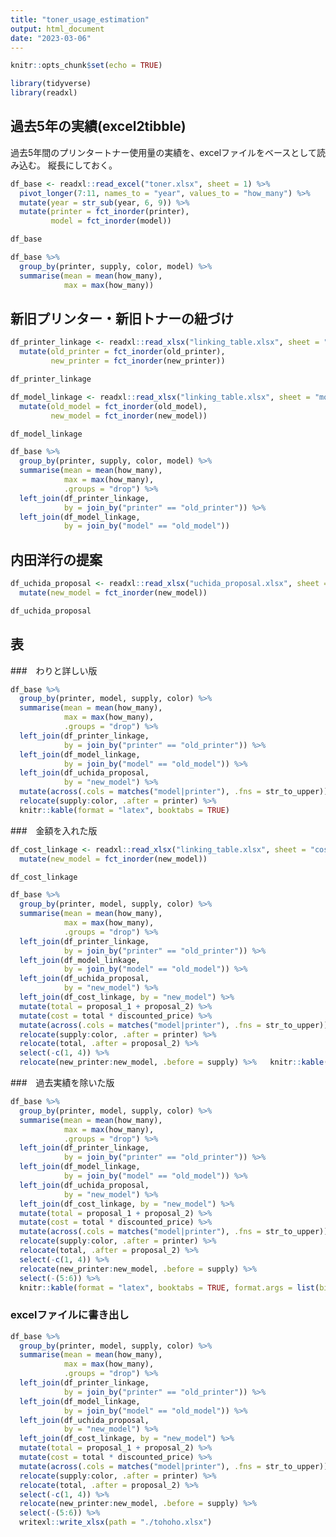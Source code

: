 ```yaml
---
title: "toner_usage_estimation"
output: html_document
date: "2023-03-06"
---
```


```r
knitr::opts_chunk$set(echo = TRUE)
```

```r
library(tidyverse)
library(readxl)
```

## 過去5年の実績(excel2tibble)

過去5年間のプリンタートナー使用量の実績を、excelファイルをベースとして読み込む。
縦長にしておく。

```r
df_base <- readxl::read_excel("toner.xlsx", sheet = 1) %>% 
  pivot_longer(7:11, names_to = "year", values_to = "how_many") %>% 
  mutate(year = str_sub(year, 6, 9)) %>% 
  mutate(printer = fct_inorder(printer),
         model = fct_inorder(model))
```

```r
df_base
```


```r
df_base %>% 
  group_by(printer, supply, color, model) %>% 
  summarise(mean = mean(how_many),
            max = max(how_many))
```




## 新旧プリンター・新旧トナーの紐づけ



```r
df_printer_linkage <- readxl::read_xlsx("linking_table.xlsx", sheet = "printer_linkage") %>% 
  mutate(old_printer = fct_inorder(old_printer),
         new_printer = fct_inorder(new_printer))
```

```r
df_printer_linkage
```
```r
df_model_linkage <- readxl::read_xlsx("linking_table.xlsx", sheet = "model_linkage") %>% 
  mutate(old_model = fct_inorder(old_model),
         new_model = fct_inorder(new_model))
```

```r
df_model_linkage
```


```r
df_base %>% 
  group_by(printer, supply, color, model) %>% 
  summarise(mean = mean(how_many),
            max = max(how_many),
            .groups = "drop") %>% 
  left_join(df_printer_linkage, 
            by = join_by("printer" == "old_printer")) %>% 
  left_join(df_model_linkage,
            by = join_by("model" == "old_model"))
```

## 内田洋行の提案


```r
df_uchida_proposal <- readxl::read_xlsx("uchida_proposal.xlsx", sheet = 1) %>% 
  mutate(new_model = fct_inorder(new_model))
```

```r
df_uchida_proposal
```


## 表

###　わりと詳しい版

```r
df_base %>% 
  group_by(printer, model, supply, color) %>% 
  summarise(mean = mean(how_many),
            max = max(how_many),
            .groups = "drop") %>% 
  left_join(df_printer_linkage, 
            by = join_by("printer" == "old_printer")) %>% 
  left_join(df_model_linkage,
            by = join_by("model" == "old_model")) %>% 
  left_join(df_uchida_proposal,
            by = "new_model") %>% 
  mutate(across(.cols = matches("model|printer"), .fns = str_to_upper)) %>% 
  relocate(supply:color, .after = printer) %>% 
  knitr::kable(format = "latex", booktabs = TRUE)
```

###　金額を入れた版

```r
df_cost_linkage <- readxl::read_xlsx("linking_table.xlsx", sheet = "cost_linkage") %>% 
  mutate(new_model = fct_inorder(new_model))
```

```r
df_cost_linkage
```



```r
df_base %>% 
  group_by(printer, model, supply, color) %>% 
  summarise(mean = mean(how_many),
            max = max(how_many),
            .groups = "drop") %>% 
  left_join(df_printer_linkage, 
            by = join_by("printer" == "old_printer")) %>% 
  left_join(df_model_linkage,
            by = join_by("model" == "old_model")) %>% 
  left_join(df_uchida_proposal,
            by = "new_model") %>% 
  left_join(df_cost_linkage, by = "new_model") %>% 
  mutate(total = proposal_1 + proposal_2) %>% 
  mutate(cost = total * discounted_price) %>% 
  mutate(across(.cols = matches("model|printer"), .fns = str_to_upper)) %>% 
  relocate(supply:color, .after = printer) %>% 
  relocate(total, .after = proposal_2) %>% 
  select(-c(1, 4)) %>% 
  relocate(new_printer:new_model, .before = supply) %>%   knitr::kable(format = "latex", booktabs = TRUE, format.args = list(big.mark = ","))
```

###　過去実績を除いた版

```r
df_base %>% 
  group_by(printer, model, supply, color) %>% 
  summarise(mean = mean(how_many),
            max = max(how_many),
            .groups = "drop") %>% 
  left_join(df_printer_linkage, 
            by = join_by("printer" == "old_printer")) %>% 
  left_join(df_model_linkage,
            by = join_by("model" == "old_model")) %>% 
  left_join(df_uchida_proposal,
            by = "new_model") %>% 
  left_join(df_cost_linkage, by = "new_model") %>% 
  mutate(total = proposal_1 + proposal_2) %>% 
  mutate(cost = total * discounted_price) %>% 
  mutate(across(.cols = matches("model|printer"), .fns = str_to_upper)) %>% 
  relocate(supply:color, .after = printer) %>% 
  relocate(total, .after = proposal_2) %>% 
  select(-c(1, 4)) %>% 
  relocate(new_printer:new_model, .before = supply) %>%
  select(-(5:6)) %>%
  knitr::kable(format = "latex", booktabs = TRUE, format.args = list(big.mark = ","))
```


### excelファイルに書き出し

```r
df_base %>% 
  group_by(printer, model, supply, color) %>% 
  summarise(mean = mean(how_many),
            max = max(how_many),
            .groups = "drop") %>% 
  left_join(df_printer_linkage, 
            by = join_by("printer" == "old_printer")) %>% 
  left_join(df_model_linkage,
            by = join_by("model" == "old_model")) %>% 
  left_join(df_uchida_proposal,
            by = "new_model") %>% 
  left_join(df_cost_linkage, by = "new_model") %>% 
  mutate(total = proposal_1 + proposal_2) %>% 
  mutate(cost = total * discounted_price) %>% 
  mutate(across(.cols = matches("model|printer"), .fns = str_to_upper)) %>% 
  relocate(supply:color, .after = printer) %>% 
  relocate(total, .after = proposal_2) %>% 
  select(-c(1, 4)) %>% 
  relocate(new_printer:new_model, .before = supply) %>%
  select(-(5:6)) %>% 
  writexl::write_xlsx(path = "./tohoho.xlsx")
```
